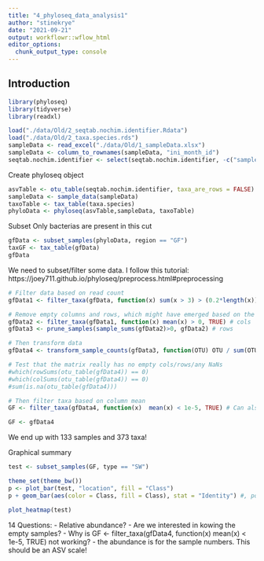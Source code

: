 ```yaml
---
title: "4_phyloseq_data_analysis1"
author: "stinekrye"
date: "2021-09-21"
output: workflowr::wflow_html
editor_options:
  chunk_output_type: console
---
```


## Introduction

```r
library(phyloseq)
library(tidyverse)
library(readxl)
```


```r
load("./data/Old/2_seqtab.nochim.identifier.Rdata")
load("./data/Old/2_taxa.species.rds")
sampleData <- read_excel("./data/Old/1_sampleData.xlsx")
sampleData <- column_to_rownames(sampleData, "ini_month_id")
seqtab.nochim.identifier <- select(seqtab.nochim.identifier, -c("sample_name"))
```


Create phyloseq object
```r
asvTable <- otu_table(seqtab.nochim.identifier, taxa_are_rows = FALSE)
sampleData <- sample_data(sampleData)
taxoTable <- tax_table(taxa.species)
phyloData <- phyloseq(asvTable,sampleData, taxoTable)
```

Subset
Only bacterias are present in this cut
```r
gfData <- subset_samples(phyloData, region == "GF")
taxGF <- tax_table(gfData)
gfData
```


We need to subset/filter some data.
I follow this tutorial:
https://joey711.github.io/phyloseq/preprocess.html#preprocessing

```r
# Filter data based on read count
gfData1 <- filter_taxa(gfData, function(x) sum(x > 3) > (0.2*length(x)), TRUE)

# Remove empty columns and rows, which might have emerged based on the removal of taxa 
gfData2 <- filter_taxa(gfData1, function(x) mean(x) > 0, TRUE) # cols
gfData3 <- prune_samples(sample_sums(gfData2)>0, gfData2) # rows

# Then transform data
gfData4 <- transform_sample_counts(gfData3, function(OTU) OTU / sum(OTU) ) # Transformation of data, so they are relative to the read counts

# Test that the matrix really has no empty cols/rows/any NaNs
#which(rowSums(otu_table(gfData4)) == 0)
#which(colSums(otu_table(gfData4)) == 0)
#sum(is.na(otu_table(gfData4)))

# Then filter taxa based on column mean
GF <- filter_taxa(gfData4, function(x)  mean(x) < 1e-5, TRUE) # Can also be done

GF <- gfData4
```

We end up with 133 samples and 373 taxa!

Graphical summary
```r
test <- subset_samples(GF, type == "SW")
```



```r
theme_set(theme_bw())
p <- plot_bar(test, "location", fill = "Class") 
p + geom_bar(aes(color = Class, fill = Class), stat = "Identity") #, position = "stack"
```



```r
plot_heatmap(test)
```

14
Questions:
- Relative abundance?
- Are we interested in kowing the empty samples?
- Why is GF <- filter_taxa(gfData4, function(x) mean(x) < 1e-5, TRUE) not working?
- the abundance is for the sample numbers. This should be an ASV scale!
